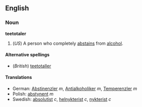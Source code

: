 ==English==
===Noun===
'''teetotaler'''

# (''US'') A person who completely [[abstain]]s from [[alcohol]].

====Alternative spellings====
*(''British'') [[teetotaller]]

====Translations====
*German: [[Abstinenzler]] ''m'', [[Antialkoholiker]] ''m'', [[Temperenzler]] ''m''
*Polish: [[abstynent]] ''m''
*Swedish: [[absolutist]] ''c'', [[helnykterist]] ''c'', [[nykterist]] ''c''